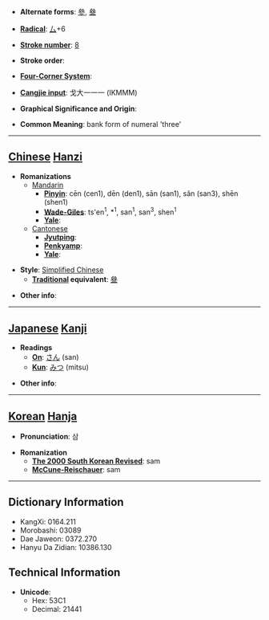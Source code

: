 * '''Alternate forms''': [[參]], [[叄]]

* '''[[Wiktionary:Chinese radical index| Radical]]''': [[Wiktionary:Chinese radical index 厶|厶]]+6

* '''[[Wiktionary:Chinese total strokes index|Stroke number]]''': [[Wiktionary:Chinese total strokes index 8|8]]

* '''Stroke order''': 

* '''[[Wiktionary:Chinese four corner index|Four-Corner System]]''': 

* '''[[Wiktionary:Chinese Cangjie index|Cangjie input]]''': 戈大一一一 (IKMMM)

* '''Graphical Significance and Origin''': 

* '''Common Meaning''': bank form of numeral 'three'

----

== [[Chinese]] [[Hanzi]] ==

* '''Romanizations'''
** [[Mandarin]]
*** '''[[Pinyin]]''': cēn (cen1), dēn (den1), sān (san1), sǎn (san3), shēn (shen1)
*** '''[[Wade-Giles]]''': ts'en<sup>1</sup>, *<sup>1</sup>, san<sup>1</sup>, san<sup>3</sup>, shen<sup>1</sup>
*** '''[[Yale]]''': 
**[[Cantonese]]
***'''[[Jyutping]]''':
***'''[[Penkyamp]]''': 
***'''[[Yale]]''': 

* '''Style''': [[Simplified Chinese]] 
** '''[[Traditional Chinese|Traditional]] equivalent''': [[叄]]

* '''Other info''': 

----

== [[Japanese]] [[Kanji]] ==

* '''Readings'''
** '''[[On]]''': [[さん]] (san)
** '''[[Kun]]''': [[みつ]] (mitsu)

* '''Other info''':  

----

== [[Korean]] [[Hanja]] ==

* '''Pronunciation''': 삼

* '''Romanization'''
** '''[[The 2000 South Korean Revised Romanization|The 2000 South Korean Revised]]''': sam
** '''[[McCune-Reischauer]]''': sam

----

== Dictionary Information ==

* KangXi: 0164.211
* Morobashi: 03089
* Dae Jaweon: 0372.270
* Hanyu Da Zidian: 10386.130

== Technical Information ==

* '''Unicode''':
** Hex: 53C1
** Decimal: 21441